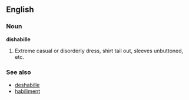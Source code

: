 ==English==

===Noun===
'''dishabille'''
#Extreme casual or disorderly dress, shirt tail out, sleeves unbuttoned, etc.

===See also===
*[[deshabille]]
*[[habiliment]]